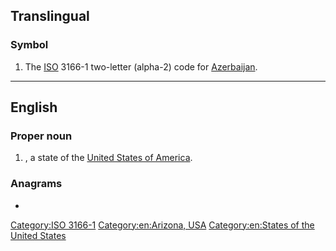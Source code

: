 {{also|Appendix:Variations of "az"}}
==Translingual==

===Symbol===
{{head|mul|symbol}}
# The [[ISO]] 3166-1 two-letter (alpha-2) code for [[Azerbaijan]].

----

==English==

===Proper noun===
{{en-proper noun}}

# {{abbreviation of|Arizona|lang=en|dot=}}, a state of the [[United States of America]].

[[Category:ISO 3166-1]]

===Anagrams===
* {{anagrams|en|'za|za}}

[[Category:en:Arizona, USA]]
[[Category:en:States of the United States]]